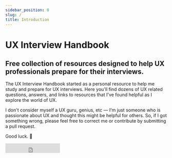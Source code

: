 ```yaml
---
sidebar_position: 0
slug: /
title: Introduction
---
```



# UX Interview Handbook

<h2>
  Free collection of resources designed to help UX professionals prepare for their interviews.
</h2>


The UX Interview Handbook started as a personal resource to help me study and prepare for UX interviews. Here you'll find dozens of UX related questions, answers, and links to resources that I've found helpful as I explore the world of UX.

I don't consider myself a UX guru, genius, etc — I'm just someone who is passionate about UX and thought this might be helpful for others. So, if I got something wrong, please feel free to correct me or <Link to="/misc/contribute">contribute</Link> by submitting a pull request.

Good luck. 💖

<HomepageFeatures />

<iframe
  src='https://ghbtns.com/github-btn.html?user=twbs&repo=bootstrap&type=star&count=true&size=large'
  frameBorder='0'
  scrolling='0'
  width='170'
  height='30'
  title='GitHub'
/>

<!-- ### Real advice from real experiences
Questions come from a variety of different sources. Some questions were self-reported from their own UX interviews, from my friends who are also in UX, from online articles who share some questions they were asked and from interviewing others. Some were created by me. 

Most of these questions were found from online resources like Glassdoor while others questions were created by me. 

### Open source & free forever
Open source means anyone can contribute. This means all the material inside this handbook is fact-checked, vetted, and corrected by our community, creating the highest-quality content for each other. Best of all, it's going to be free forever.  

### How It began -->
